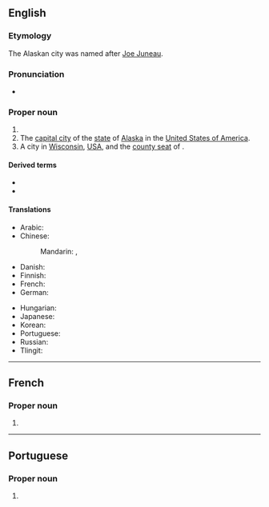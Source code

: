 ==English==
{{wikipedia}}

===Etymology===
The Alaskan city was named after [[w:Joe Juneau (prospector)|Joe Juneau]].

===Pronunciation===
* {{a|GA}} {{IPA|/ˈdʒunoʊ/|lang=en}}

===Proper noun===
{{en-proper noun}}

# {{surname|lang=en}}
# The [[capital city]] of the [[state]] of [[Alaska]] in the [[United States of America]].
# A city in [[Wisconsin]], [[USA]], and the [[county seat]] of {{l|en|Dodge County}}.

====Derived terms====
* {{l|en|Juneau City and Borough}}
* {{l|en|Juneau County}}

====Translations====
{{trans-top|capital of Alaska}}
* Arabic: {{t|ar|جُونُو|m}}
* Chinese:
*: Mandarin: {{t+|cmn|朱諾|sc=Hani}}, {{t+|cmn|朱诺|tr=Zhūnuò|sc=Hani}}
* Danish: {{t|da|Juneau}}
* Finnish: {{t+|fi|Juneau}}
* French: {{t+|fr|Juneau}}
* German: {{t+|de|Juneau}}
{{trans-mid}}
* Hungarian: {{t+|hu|Juneau}}
* Japanese: {{t|ja|ジュノー|tr=Junō|sc=Jpan}}
* Korean: {{t|ko|주노|tr=Juno|sc=Kore}}
* Portuguese: {{t|pt|Juneau|f}}
* Russian: {{t+|ru|Джу́но|m}}
* Tlingit: {{t|tli|Dzántikʼi Héeni}}
{{trans-bottom}}

{{cln|en|eponyms}}
{{C|en|Alaska, USA|State capitals of the United States of America|Wisconsin, USA}}

----

==French==

===Proper noun===
{{head|fr|proper noun}}

# {{surname|lang=fr}}

----

==Portuguese==

===Proper noun===
{{pt-proper noun|f}}

# {{place|pt|city/state capital of|Alaska|c/United States of America|t1=Juneau}}

{{C|pt|Alaska, USA|State capitals of the United States of America}}